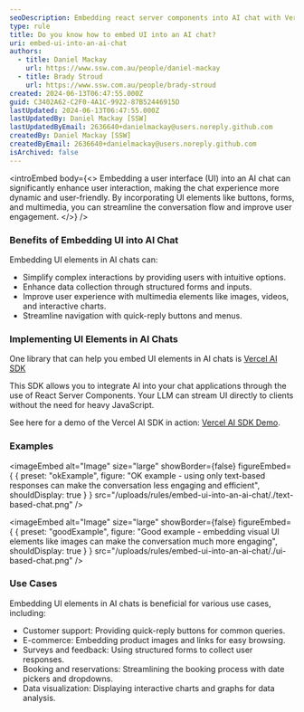 ```yaml
---
seoDescription: Embedding react server components into AI chat with Vercel AI SDK
type: rule
title: Do you know how to embed UI into an AI chat?
uri: embed-ui-into-an-ai-chat
authors:
  - title: Daniel Mackay
    url: https://www.ssw.com.au/people/daniel-mackay
  - title: Brady Stroud
    url: https://www.ssw.com.au/people/brady-stroud
created: 2024-06-13T06:47:55.000Z
guid: C3402A62-C2F0-4A1C-9922-87B52446915D
lastUpdated: 2024-06-13T06:47:55.000Z
lastUpdatedBy: Daniel Mackay [SSW]
lastUpdatedByEmail: 2636640+danielmackay@users.noreply.github.com
createdBy: Daniel Mackay [SSW]
createdByEmail: 2636640+danielmackay@users.noreply.github.com
isArchived: false
---
```


<introEmbed
  body={<>
Embedding a user interface (UI) into an AI chat can significantly enhance user interaction, making the chat experience more dynamic and user-friendly. By incorporating UI elements like buttons, forms, and multimedia, you can streamline the conversation flow and improve user engagement.
  </>}
/>
### Benefits of Embedding UI into AI Chat

Embedding UI elements in AI chats can:

* Simplify complex interactions by providing users with intuitive options.
* Enhance data collection through structured forms and inputs.
* Improve user experience with multimedia elements like images, videos, and interactive charts.
* Streamline navigation with quick-reply buttons and menus.

### Implementing UI Elements in AI Chats

One library that can help you embed UI elements in AI chats is [Vercel AI SDK](https://sdk.vercel.ai/docs/introduction)

This SDK allows you to integrate AI into your chat applications through the use of React Server Components. Your LLM can stream UI directly to clients without the need for heavy JavaScript.

See here for a demo of the Vercel AI SDK in action: [Vercel AI SDK Demo](https://chat.vercel.ai/).

### Examples

<imageEmbed
  alt="Image"
  size="large"
  showBorder={false}
  figureEmbed={ {
    preset: "okExample",
    figure: "OK example - using only text-based responses can make the conversation less engaging and efficient",
    shouldDisplay: true
  } }
  src="/uploads/rules/embed-ui-into-an-ai-chat/./text-based-chat.png"
/>


<imageEmbed
  alt="Image"
  size="large"
  showBorder={false}
  figureEmbed={ {
    preset: "goodExample",
    figure: "Good example - embedding visual UI elements like images can make the conversation much more engaging",
    shouldDisplay: true
  } }
  src="/uploads/rules/embed-ui-into-an-ai-chat/./ui-based-chat.png"
/>


### Use Cases

Embedding UI elements in AI chats is beneficial for various use cases, including:

* Customer support: Providing quick-reply buttons for common queries.
* E-commerce: Embedding product images and links for easy browsing.
* Surveys and feedback: Using structured forms to collect user responses.
* Booking and reservations: Streamlining the booking process with date pickers and dropdowns.
* Data visualization: Displaying interactive charts and graphs for data analysis.
